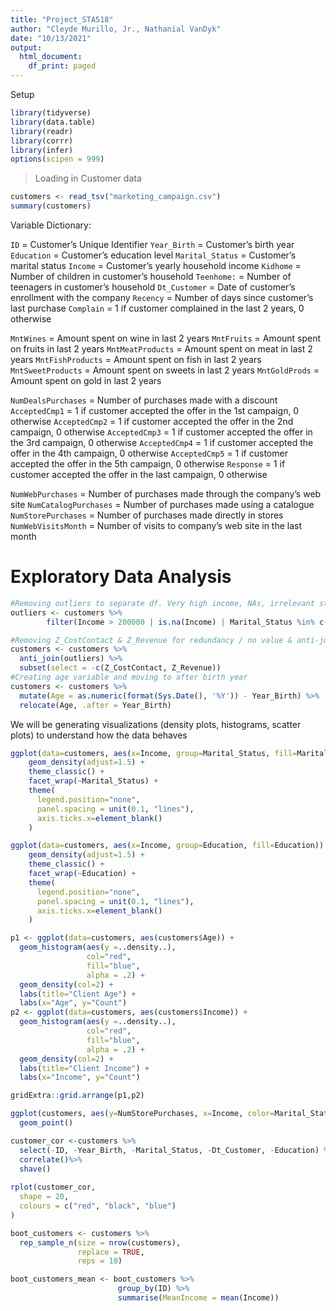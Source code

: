 ```yaml
---
title: "Project_STA518"
author: "Cleyde Murillo, Jr., Nathanial VanDyk"
date: "10/13/2021"
output:
  html_document:
    df_print: paged
---
```


Setup

```r
library(tidyverse)
library(data.table)
library(readr)
library(corrr)
library(infer)
options(scipen = 999)
```

> Loading in Customer data

```r
customers <- read_tsv("marketing_campaign.csv")
summary(customers)
```

Variable Dictionary:

`ID` = Customer's Unique Identifier
`Year_Birth` = Customer's birth year
`Education` = Customer's education level
`Marital_Status` = Customer's marital status
`Income` = Customer's yearly household income
`Kidhome` = Number of children in customer's household
`Teenhome:` = Number of teenagers in customer's household
`Dt_Customer` = Date of customer's enrollment with the company
`Recency` = Number of days since customer's last purchase
`Complain` = 1 if customer complained in the last 2 years, 0 otherwise

`MntWines` = Amount spent on wine in last 2 years
`MntFruits` = Amount spent on fruits in last 2 years
`MntMeatProducts` = Amount spent on meat in last 2 years
`MntFishProducts` = Amount spent on fish in last 2 years
`MntSweetProducts` = Amount spent on sweets in last 2 years
`MntGoldProds` = Amount spent on gold in last 2 years

`NumDealsPurchases` = Number of purchases made with a discount
`AcceptedCmp1` = 1 if customer accepted the offer in the 1st campaign, 0 otherwise
`AcceptedCmp2` = 1 if customer accepted the offer in the 2nd campaign, 0 otherwise
`AcceptedCmp3` = 1 if customer accepted the offer in the 3rd campaign, 0 otherwise
`AcceptedCmp4` = 1 if customer accepted the offer in the 4th campaign, 0 otherwise
`AcceptedCmp5` = 1 if customer accepted the offer in the 5th campaign, 0 otherwise
`Response` = 1 if customer accepted the offer in the last campaign, 0 otherwise

`NumWebPurchases` = Number of purchases made through the company’s web site
`NumCatalogPurchases` = Number of purchases made using a catalogue
`NumStorePurchases` = Number of purchases made directly in stores
`NumWebVisitsMonth` = Number of visits to company’s web site in the last month


Exploratory Data Analysis
===========================================

```r
#Removing outliers to separate df. Very high income, NAs, irrelevant statuses and unlikely ages: total 35 observations removed
outliers <- customers %>% 
        filter(Income > 200000 | is.na(Income) | Marital_Status %in% c('Absurd', 'Alone', 'YOLO') | Year_Birth < 1905)

#Removing Z_CostContact & Z_Revenue for redundancy / no value & anti-joining outliers df
customers <- customers %>% 
  anti_join(outliers) %>% 
  subset(select = -c(Z_CostContact, Z_Revenue))
#Creating age variable and moving to after birth year
customers <- customers %>% 
  mutate(Age = as.numeric(format(Sys.Date(), '%Y')) - Year_Birth) %>% 
  relocate(Age, .after = Year_Birth)
```


We will be generating visualizations (density plots, histograms, scatter plots) to understand how the data behaves

```r
ggplot(data=customers, aes(x=Income, group=Marital_Status, fill=Marital_Status)) +
    geom_density(adjust=1.5) +
    theme_classic() +
    facet_wrap(~Marital_Status) +
    theme(
      legend.position="none",
      panel.spacing = unit(0.1, "lines"),
      axis.ticks.x=element_blank()
    )

ggplot(data=customers, aes(x=Income, group=Education, fill=Education)) +
    geom_density(adjust=1.5) +
    theme_classic() +
    facet_wrap(~Education) +
    theme(
      legend.position="none",
      panel.spacing = unit(0.1, "lines"),
      axis.ticks.x=element_blank()
    )
```

```r
p1 <- ggplot(data=customers, aes(customers$Age)) + 
  geom_histogram(aes(y =..density..), 
                 col="red", 
                 fill="blue", 
                 alpha = .2) + 
  geom_density(col=2) + 
  labs(title="Client Age") +
  labs(x="Age", y="Count")
p2 <- ggplot(data=customers, aes(customers$Income)) + 
  geom_histogram(aes(y =..density..), 
                 col="red", 
                 fill="blue", 
                 alpha = .2) + 
  geom_density(col=2) + 
  labs(title="Client Income") +
  labs(x="Income", y="Count")

gridExtra::grid.arrange(p1,p2)
```

```r
ggplot(customers, aes(y=NumStorePurchases, x=Income, color=Marital_Status)) +
  geom_point()
```

```r
customer_cor <-customers %>% 
  select(-ID, -Year_Birth, -Marital_Status, -Dt_Customer, -Education) %>% 
  correlate()%>%
  shave()
  
rplot(customer_cor,
  shape = 20,
  colours = c("red", "black", "blue")
)

```

```r
boot_customers <- customers %>%
  rep_sample_n(size = nrow(customers),
               replace = TRUE,
               reps = 10)

```

```r

boot_customers_mean <- boot_customers %>%
                        group_by(ID) %>% 
                        summarise(MeanIncome = mean(Income))

```

